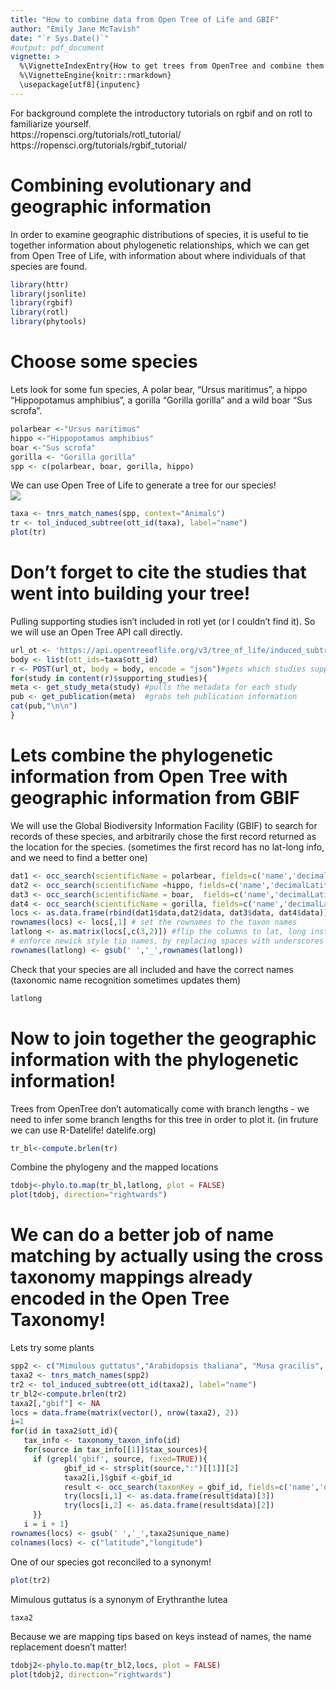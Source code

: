 ```yaml
---
title: "How to combine data from Open Tree of Life and GBIF"
author: "Emily Jane McTavish"
date: "`r Sys.Date()`"
#output: pdf_document
vignette: >
  %\VignetteIndexEntry{How to get trees from OpenTree and combine them with GBIF location data.}
  %\VignetteEngine{knitr::rmarkdown}
  \usepackage[utf8]{inputenc}
---
```

For background complete the introductory tutorials on rgbif and on rotl to familiarize yourself.  
https://ropensci.org/tutorials/rotl_tutorial/  
https://ropensci.org/tutorials/rgbif_tutorial/  

# Combining evolutionary and geographic information
In order to examine geographic distributions of species, it is useful to tie together information about phylogenetic relationships, which we can get from Open Tree of Life, with information about where individuals of that species are found.

```r
library(httr)
library(jsonlite)
library(rgbif)
library(rotl)
library(phytools)
```


# Choose some species
Lets look for some fun species, 
A polar bear, "Ursus maritimus", a hippo "Hippopotamus amphibius", a gorilla "Gorilla gorilla" and a wild boar "Sus scrofa".

```r
polarbear <-"Ursus maritimus"
hippo <-"Hippopotamus amphibius"
boar <-"Sus scrofa"
gorilla <- "Gorilla gorilla"
spp <- c(polarbear, boar, gorilla, hippo)
```

We can use Open Tree of Life to generate a tree for our species!  
![](OpenTree-final-logo-copy.png)
```r
taxa <- tnrs_match_names(spp, context="Animals")
tr <- tol_induced_subtree(ott_id(taxa), label="name")
plot(tr)
```

# Don't forget to cite the studies that went into building your tree!
Pulling supporting studies isn't included in rotl yet (or I couldn't find it).
So we will use an Open Tree API call directly.

```r
url_ot <- 'https://api.opentreeoflife.org/v3/tree_of_life/induced_subtree'
body <- list(ott_ids=taxa$ott_id)
r <- POST(url_ot, body = body, encode = "json")#gets which studies support the subtree from  the open tree API
for(study in content(r)$supporting_studies){
meta <- get_study_meta(study) #pulls the metadata for each study
pub <- get_publication(meta)  #grabs teh publication information
cat(pub,"\n\n")
}
```
# Lets combine the phylogenetic information from Open Tree with geographic information from GBIF


We will use the Global Biodiversity Information Facility (GBIF) to search for records of these species, and arbitrarily chose the first record returned as the location for the species. (sometimes the first record has no lat-long info, and we need to find a better one)


```r
dat1 <- occ_search(scientificName = polarbear, fields=c('name','decimalLatitude', 'decimalLongitude'), limit = 1)
dat2 <- occ_search(scientificName =hippo, fields=c('name','decimalLatitude', 'decimalLongitude'), limit = 1)
dat3 <- occ_search(scientificName = boar,  fields=c('name','decimalLatitude', 'decimalLongitude'), limit = 1)
dat4 <- occ_search(scientificName = gorilla, fields=c('name','decimalLatitude', 'decimalLongitude'), limit = 1)
locs <- as.data.frame(rbind(dat1$data,dat2$data, dat3$data, dat4$data)) #Combine the data from each species
rownames(locs) <- locs[,1] # set the rownames to the taxon names
latlong <- as.matrix(locs[,c(3,2)]) #flip the columns to lat, long instead of long,lat
# enforce newick style tip names, by replacing spaces with underscores
rownames(latlong) <- gsub(' ','_',rownames(latlong)) 
```
Check that your species are all included and have the correct names (taxonomic name recognition sometimes updates them)
```r
latlong
```


# Now to join together the geographic information with the phylogenetic information!
Trees from OpenTree don't automatically come with branch lengths - we need to infer some branch lengths for this tree in order to plot it. (in fruture we can use R-Datelife! datelife.org)

```r
tr_bl<-compute.brlen(tr)
```

Combine the phylogeny and the mapped locations
```r
tdobj<-phylo.to.map(tr_bl,latlong, plot = FALSE)
plot(tdobj, direction="rightwards")
```
  
# We can do a better job of name matching by actually using the cross taxonomy mappings already encoded in the Open Tree Taxonomy!

Lets try some plants

```r
spp2 <- c("Mimulous guttatus","Arabidopsis thaliana", "Musa gracilis", "Carex capitata")
taxa2 <- tnrs_match_names(spp2)
tr2 <- tol_induced_subtree(ott_id(taxa2), label="name")
tr_bl2<-compute.brlen(tr2)
taxa2[,"gbif"] <- NA
locs = data.frame(matrix(vector(), nrow(taxa2), 2))
i=1
for(id in taxa2$ott_id){
   tax_info <- taxonomy_taxon_info(id)
   for(source in tax_info[[1]]$tax_sources){
     if (grepl('gbif', source, fixed=TRUE)){
            gbif_id <- strsplit(source,":")[[1]][2]
            taxa2[i,]$gbif <-gbif_id
            result <- occ_search(taxonKey = gbif_id, fields=c('name','decimalLatitude', 'decimalLongitude'), limit = 1)
            try(locs[i,1] <- as.data.frame(result$data)[3])
            try(locs[i,2] <- as.data.frame(result$data)[2])
     }}
   i = i + 1}
rownames(locs) <- gsub(' ','_',taxa2$unique_name) 
colnames(locs) <- c("latitude","longitude")
```

One of our species got reconciled to a synonym! 
```r
plot(tr2)
```
Mimulous guttatus is a synonym of Erythranthe lutea 
```r
taxa2
```

Because we are mapping tips based on keys instead of names, the name replacement doesn't matter!

```r
tdobj2<-phylo.to.map(tr_bl2,locs, plot = FALSE)
plot(tdobj2, direction="rightwards")
```
